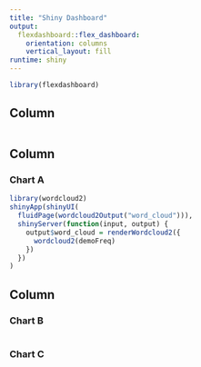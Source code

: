 ```yaml
---
title: "Shiny Dashboard"
output: 
  flexdashboard::flex_dashboard:
    orientation: columns
    vertical_layout: fill
runtime: shiny
---
```


```r
library(flexdashboard)
```

Column {.sidebar}
-----------------------------------------------------------------------

```r

```

Column {data-width=650}
-----------------------------------------------------------------------

### Chart A

```r
library(wordcloud2)
shinyApp(shinyUI(
  fluidPage(wordcloud2Output("word_cloud"))),
  shinyServer(function(input, output) {
    output$word_cloud = renderWordcloud2({
      wordcloud2(demoFreq)
    })
  })
)
```

Column {data-width=350}
-----------------------------------------------------------------------

### Chart B

```r

```

### Chart C

```r

```

